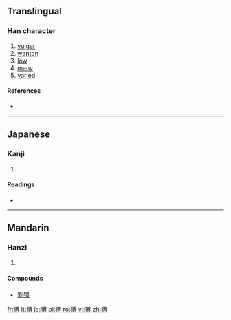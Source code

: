 {{also|蝟}}
==Translingual==

===Han character===
{{Han char|rn=94|rad=犬|as=09|sn=12|four=|canj=大竹田月 (KHWB)}}

# [[vulgar]]
# [[wanton]]
# [[low]]
# [[many]]
# [[varied]]

====References====
* {{Han ref|kx=0715.010|dkj=20536|dj=1127.020|hdz=21358.020|uh=732C|ud=29484}}

----

==Japanese==

===Kanji===
{{ja-kanji|grade=|rs=犬09}}

# {{defn|lang=ja|sort=犬09}}

====Readings====
* {{ja-readings|on=[[い]] (i)|kun=[[はりねずみ]] (harinezumi)|nanori=}}

----

==Mandarin==

===Hanzi===
{{cmn-hanzi|tra=蝟|pin=[[hè]] ([[he4]]), [[wèi]] ([[wei4]]), [[xié]] ([[xie2]])|wg=ho<sup>4</sup>, wei<sup>4</sup>, hsieh<sup>2</sup>}}

# {{defn|lang=cmn|sort=犬09}}

====Compounds====
* [[刺猥]]

[[fr:猬]]
[[lt:猬]]
[[ja:猬]]
[[pl:猬]]
[[ro:猬]]
[[vi:猬]]
[[zh:猬]]